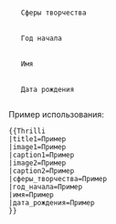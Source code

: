 <infobox>
  <title source="title1">
    <default>{{PAGENAME}}</default>
  </title>
  <image source="image1">
    <caption source="caption1"/>
  </image>
  <image source="image2">
    <caption source="caption2"/>
  </image>
  <data source="сферы_творчества">
    <label>Сферы творчества</label>
  </data>
  <data source="год_начала">
    <label>Год начала</label>
  </data>
  <data source="имя">
    <label>Имя</label>
  </data>
  <data source="дата_рождения">
    <label>Дата рождения</label>
  </data>
</infobox>
<noinclude>
Пример использования:<pre>
{{Thrilli
|title1=Пример
|image1=Пример
|caption1=Пример
|image2=Пример
|caption2=Пример
|сферы_творчества=Пример
|год_начала=Пример
|имя=Пример
|дата_рождения=Пример
}}
</pre>
</noinclude>